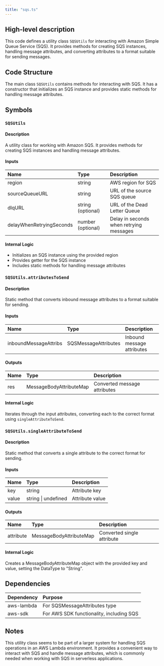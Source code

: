 ```yaml
---
title: "sqs.ts"
---
```


## High-level description
This code defines a utility class `SQSUtils` for interacting with Amazon Simple Queue Service (SQS). It provides methods for creating SQS instances, handling message attributes, and converting attributes to a format suitable for sending messages.

## Code Structure
The main class `SQSUtils` contains methods for interacting with SQS. It has a constructor that initializes an SQS instance and provides static methods for handling message attributes.

## Symbols

### `SQSUtils`
#### Description
A utility class for working with Amazon SQS. It provides methods for creating SQS instances and handling message attributes.

#### Inputs
| Name | Type | Description |
|:-----|:-----|:------------|
| region | string | AWS region for SQS |
| sourceQueueURL | string | URL of the source SQS queue |
| dlqURL | string (optional) | URL of the Dead Letter Queue |
| delayWhenRetryingSeconds | number (optional) | Delay in seconds when retrying messages |

#### Internal Logic
- Initializes an SQS instance using the provided region
- Provides getter for the SQS instance
- Includes static methods for handling message attributes

### `SQSUtils.attributesToSend`
#### Description
Static method that converts inbound message attributes to a format suitable for sending.

#### Inputs
| Name | Type | Description |
|:-----|:-----|:------------|
| inboundMessageAttribs | SQSMessageAttributes | Inbound message attributes |

#### Outputs
| Name | Type | Description |
|:-----|:-----|:------------|
| res | MessageBodyAttributeMap | Converted message attributes |

#### Internal Logic
Iterates through the input attributes, converting each to the correct format using `singleAttributeToSend`.

### `SQSUtils.singleAttributeToSend`
#### Description
Static method that converts a single attribute to the correct format for sending.

#### Inputs
| Name | Type | Description |
|:-----|:-----|:------------|
| key | string | Attribute key |
| value | string \| undefined | Attribute value |

#### Outputs
| Name | Type | Description |
|:-----|:-----|:------------|
| attribute | MessageBodyAttributeMap | Converted single attribute |

#### Internal Logic
Creates a MessageBodyAttributeMap object with the provided key and value, setting the DataType to "String".

## Dependencies
| Dependency | Purpose |
|:-----------|:--------|
| aws-lambda | For SQSMessageAttributes type |
| aws-sdk | For AWS SDK functionality, including SQS |

## Notes
This utility class seems to be part of a larger system for handling SQS operations in an AWS Lambda environment. It provides a convenient way to interact with SQS and handle message attributes, which is commonly needed when working with SQS in serverless applications.